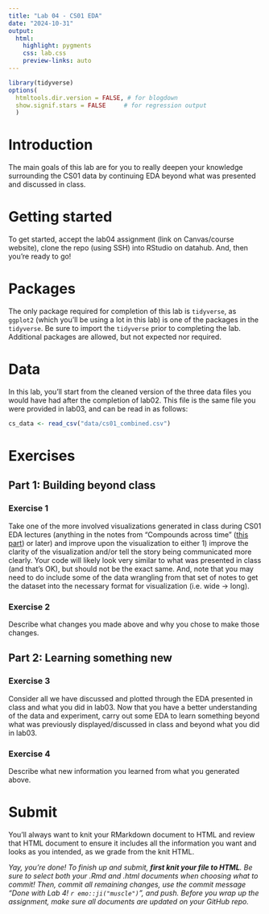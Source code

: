 ```yaml
---
title: "Lab 04 - CS01 EDA"
date: "2024-10-31"
output: 
  html: 
    highlight: pygments
    css: lab.css
    preview-links: auto
---
```


```r
library(tidyverse)
options(
  htmltools.dir.version = FALSE, # for blogdown
  show.signif.stars = FALSE     # for regression output
  )
```

# Introduction

The main goals of this lab are for you to really deepen your knowledge surrounding the CS01 data by continuing EDA beyond what was presented and discussed in class.

# Getting started

To get started, accept the lab04 assignment (link on Canvas/course website), clone the repo (using SSH) into RStudio on datahub. And, then you're ready to go!

# Packages

The only package required for completion of this lab is `tidyverse`, as `ggplot2` (which you'll be using a lot in this lab) is one of the packages in the `tidyverse`. Be sure to import the `tidyverse` prior to completing the lab. Additional packages are allowed, but not expected nor required.

# Data

In this lab, you'll start from the cleaned version of the three data files you would have had after the completion of lab02. This file is the same file you were provided in lab03, and can be read in as follows:

``` r
cs_data <- read_csv("data/cs01_combined.csv")
```

# Exercises

## Part 1: Building beyond class

### Exercise 1

Take one of the more involved visualizations generated in class during CS01 EDA lectures (anything in the notes from "Compounds across time" ([this part](https://cogs137-fa24.github.io/cogs137-fa24/content/lectures/06-cs01-eda.html#compounds-across-time)) or later) and improve upon the visualization to either 1) improve the clarity of the visualization and/or tell the story being communicated more clearly. Your code will likely look very similar to what was presented in class (and that's OK), but should not be the exact same. And, note that you may need to do include some of the data wrangling from that set of notes to get the dataset into the necessary format for visualization (i.e. wide -\> long).

### Exercise 2

Describe what changes you made above and why you chose to make those changes.

## Part 2: Learning something new

### Exercise 3

Consider all we have discussed and plotted through the EDA presented in class and what you did in lab03. Now that you have a better understanding of the data and experiment, carry out some EDA to learn something beyond what was previously displayed/discussed in class and beyond what you did in lab03.

### Exercise 4

Describe what new information you learned from what you generated above.

# Submit

::: callout-important
You'll always want to knit your RMarkdown document to HTML and review that HTML document to ensure it includes all the information you want and looks as you intended, as we grade from the knit HTML.
:::

*Yay, you're done! To finish up and submit, **first knit your file to HTML**. Be sure to select both your .Rmd and .html documents when choosing what to commit! Then, commit all remaining changes, use the commit message "Done with Lab 4! `r emo::ji("muscle")`", and push. Before you wrap up the assignment, make sure all documents are updated on your GitHub repo.*

